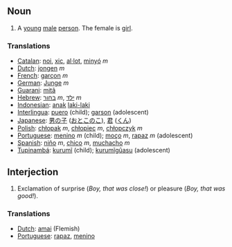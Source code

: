==Noun==
#A [[young]] [[male]] [[person]]. The female is [[girl]].

===Translations===
*[[Catalan]]: [[noi]], [[xic]], [[al·lot]], [[minyó]] ''m''
*[[Dutch]]: [[jongen]] ''m''
*[[French]]: [[garçon]] ''m''
*[[German]]: [[Junge]] ''m''
*[[Guarani]]: [[mitã]]
*[[Hebrew]]: [[בחור]] ''m'', [[ילד]] ''m''
*[[Indonesian]]: [[anak]] [[laki-laki]]
*[[Interlingua]]: [[puero]] (child); [[garson]] (adolescent)
*[[Japanese]]: [[男の子]] ([[おとこのこ]]), [[君]] ([[くん]])
*[[Polish]]: [[chłopak]] ''m'', [[chłopiec]] ''m'', [[chłopczyk]] ''m''
*[[Portuguese]]: [[menino]] ''m'' (child); [[moço]] ''m'', [[rapaz]] ''m'' (adolescent)
*[[Spanish]]: [[niño]] ''m'', [[chico]] ''m'', [[muchacho]] ''m''
*[[Tupinambá]]: [[kurumĩ]] (child); [[kurumĩgûasu]] (adolescent)

==Interjection==
#Exclamation of surprise (''Boy, that was close!'') or pleasure (''Boy, that was good!'').

===Translations===
*[[Dutch]]: [[amai]] (Flemish)
*[[Portuguese]]: [[rapaz]], [[menino]]